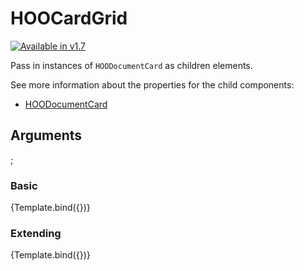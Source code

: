 
<Meta title="Templates/Card Grid/HOOCardGrid" component={HOOCardGrid} />

# HOOCardGrid
[![Available in v1.7](https://img.shields.io/badge/💦%20Added%20Version-1.7-blue.svg?style=for-the-badge)](https://github.com/n8design/htwoo/blob/main/REACT-CHANGELOG.md)

Pass in instances of `HOODocumentCard` as children elements.

See more information about the properties for the child components:

- [HOODocumentCard](?path=/docs/molecules-persona-hooavatarpres--basic)

## Arguments

<ArgsTable of={HOOCardGrid} />

  <HOODocumentCard>
    <HOOCardImage imageSource="https://placekitten.com/320/180" imageAlt="Kitten" />
    <HOOCardLocation location="My Location Card" />
    <HOOCardTitle title="My Card Title" />
    <HOOCardFooter
      avatarImage="https://placekitten.com/32/32"
      avatarImageAlt="Kitty"
      avatarImageSize={HOOAvatarSize.Px32}
      name="Mr. Bigglesworth"
      modified="December 31, 2021" />
  </HOODocumentCard>
  <HOODocumentCard>
    <HOOCardImage imageSource="https://placekitten.com/320/180" imageAlt="Kitten" />
    <HOOCardLocation location="My Location Card" />
    <HOOCardTitle title="My Card Title 2" />
    <HOOCardFooter
      avatarImage="https://placekitten.com/32/32"
      avatarImageAlt="Kitty"
      avatarImageSize={HOOAvatarSize.Px32}
      name="Mr. Bigglesworth"
      modified="December 31, 2021" />
  </HOODocumentCard>
  <HOODocumentCard>
    <HOOCardImage imageSource="https://placekitten.com/320/180" imageAlt="Kitten" />
    <HOOCardLocation location="My Location Card" />
    <HOOCardTitle title="My Card Title 3" />
    <HOOCardFooter
      avatarImage="https://placekitten.com/32/32"
      avatarImageAlt="Kitty"
      avatarImageSize={HOOAvatarSize.Px32}
      name="Mr. Bigglesworth"
      modified="December 31, 2021" />
  </HOODocumentCard>
  <HOODocumentCard>
    <HOOCardImage imageSource="https://placekitten.com/320/180" imageAlt="Kitten" />
    <HOOCardLocation location="My Location Card" />
    <HOOCardTitle title="My Card Title 4" />
    <HOOCardFooter
      avatarImage="https://placekitten.com/32/32"
      avatarImageAlt="Kitty"
      avatarImageSize={HOOAvatarSize.Px32}
      name="Mr. Bigglesworth"
      modified="December 31, 2021" />
  </HOODocumentCard>
  <HOODocumentCard>
    <HOOCardImage imageSource="https://placekitten.com/320/180" imageAlt="Kitten" />
    <HOOCardLocation location="My Location Card" />
    <HOOCardTitle title="My Card Title 5" />
    <HOOCardFooter
      avatarImage="https://placekitten.com/32/32"
      avatarImageAlt="Kitty"
      avatarImageSize={HOOAvatarSize.Px32}
      name="Mr. Bigglesworth"
      modified="December 31, 2021" />
  </HOODocumentCard>
</HOOCardGrid>;

### Basic
<Canvas>
  <Story
    name="Basic">
    {Template.bind({})}
  </Story>
</Canvas>

### Extending
<Canvas>
  <Story
    name="Extending"
    args={
      (function () {
        return { rootElementAttributes: { style: { backgroundColor: "pink" } } };
      })()
    }>
    {Template.bind({})}
  </Story>
</Canvas>
